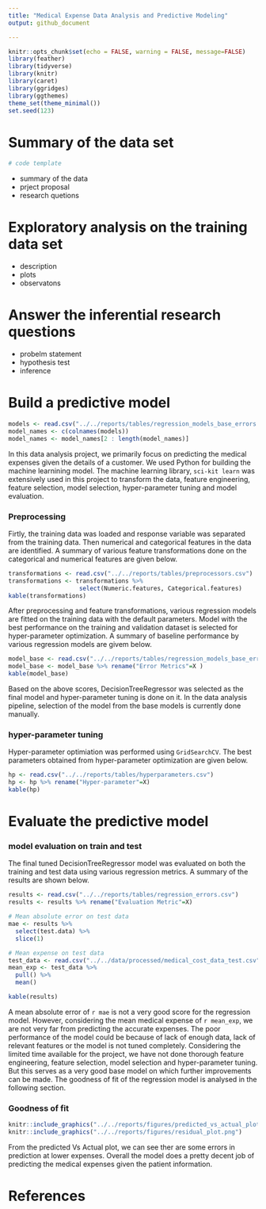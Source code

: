 ```yaml
---
title: "Medical Expense Data Analysis and Predictive Modeling"
output: github_document

---
```


```r
knitr::opts_chunk$set(echo = FALSE, warning = FALSE, message=FALSE)
library(feather)
library(tidyverse)
library(knitr)
library(caret)
library(ggridges)
library(ggthemes)
theme_set(theme_minimal())
set.seed(123)
```

# Summary of the data set

```r
# code template  
```


- summary of the data  
- prject proposal
- research quetions


# Exploratory analysis on the training data set 

- description
- plots
- observatons

# Answer the inferential research questions 

- probelm statement
- hypothesis test
- inference


# Build a predictive model 
```r
models <- read.csv("../../reports/tables/regression_models_base_errors.csv")
model_names <- c(colnames(models))
model_names <- model_names[2 : length(model_names)]
```

In this data analysis project, we primarily focus on predicting the medical expenses given the details of a customer. We used Python for building the machine learnining model. The machine learning library, `sci-kit learn` was extensively used in this project to transform the data, feature engineering, feature selection, model selection, hyper-parameter tuning and model evaluation.

### Preprocessing
Firtly, the training data was loaded and response variable was separated from the training data. Then numerical and categorical features in the data are identified. A summary of various feature transformations done on the categorical and numerical features are given below.

```r
transformations <- read.csv("../../reports/tables/preprocessors.csv")
transformations <- transformations %>%
                    select(Numeric.features, Categorical.features)
kable(transformations)
```

After preprocessing and feature transformations, various regression models are fitted on the training data with the default parameters. Model with the best performance on the training and validation dataset is selected for
hyper-parameter optimization. A summary of baseline performance by various regression models are givem below.

```r
model_base <- read.csv("../../reports/tables/regression_models_base_errors.csv")
model_base <- model_base %>% rename("Error Metrics"=X )
kable(model_base)
```

Based on the above scores, DecisionTreeRegressor was selected as the final model and hyper-parameter tuning is done on it. In the data analysis pipeline, selection of the model from the base models is currently done manually. 

### hyper-parameter tuning
Hyper-parameter optimiation was performed using `GridSearchCV`. The best parameters obtained from hyper-parameter optimization are given below.

```r
hp <- read.csv("../../reports/tables/hyperparameters.csv")
hp <- hp %>% rename("Hyper-parameter"=X)
kable(hp)
```

# Evaluate the predictive model 

###  model evaluation on train and test
The final tuned DecisionTreeRegressor model was evaluated on both the training and test data using various regression metrics. A summary of the results are shown below.
```r
results <- read.csv("../../reports/tables/regression_errors.csv")
results <- results %>% rename("Evaluation Metric"=X)

# Mean absolute error on test data
mae <- results %>%
  select(test.data) %>%
  slice(1)

# Mean expense on test data
test_data <- read.csv("../../data/processed/medical_cost_data_test.csv")
mean_exp <- test_data %>%
  pull() %>%
  mean()

kable(results)
```

A mean absolute error of `r mae` is not a very good score for the regression model. However, considering the mean medical expense of `r mean_exp`, we are not very far from predicting the accurate expenses. The poor performance 
of the model could be because of lack of enough data, lack of relevant features or the model is not tuned completely. Considering the limited time available for the project, we have not done thorough feature engineering, feature selection, model selection and hyper-parameter tuning. But this serves as a very good base model on which further improvements can be made. The goodness of fit of the regression model is analysed in the following section.

### Goodness of fit
```r
knitr::include_graphics("../../reports/figures/predicted_vs_actual_plot.png")
knitr::include_graphics("../../reports/figures/residual_plot.png")

```

From the predicted Vs Actual plot, we can see ther are some errors in prediction at lower expenses. Overall the model does a pretty decent job of predicting the medical expenses given the patient information. 

# References 



